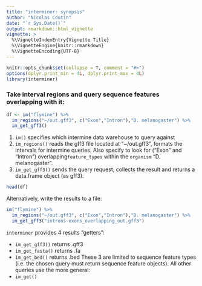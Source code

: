 ```yaml
---
title: "interminer: synopsis"
author: "Nicolas Coutin"
date: "`r Sys.Date()`"
output: rmarkdown::html_vignette
vignette: >
  %\VignetteIndexEntry{Vignette Title}
  %\VignetteEngine{knitr::rmarkdown}
  %\VignetteEncoding{UTF-8}
---
```


```r
knitr::opts_chunk$set(collapse = T, comment = "#>")
options(dplyr.print_min = 4L, dplyr.print_max = 4L)
library(interminer)
```

### Take interval regions and query sequence features overlapping with it:

```r
df <- im("flymine") %>% 
  im_regions("~/out.gff3", c("Exon","Intron"),"D. melanogaster") %>% 
  im_get_gff3()
```
1. `im()` specifies which intermine data warehouse to query against
2. `im_regions()` reads the gff3 file located at "~/out.gff3", formats the 
intervals for intermine queries. Also specify to look for ("Exon" and "Intron") 
overlapping`feature_types` within the `organism` "D. melanogaster".
3. `im_get_gff3()` sends the query request, collects the result and returns a 
data.frame object (as gff3).

```r
head(df)
```

Alternatively, write the results to a file:

```r
im("flymine") %>% 
  im_regions("~/out.gff3", c("Exon","Intron"),"D. melanogaster") %>% 
  im_get_gff3("introns-exons_overlapping_out.gff3")
```

`interminer` provides 4 results "getters":

- `im_get_gff3()` returns .gff3
- `im_get_fasta()` returns .fa
- `im_get_bed()` returns .bed
These 3 are limited to sequence feature types (i.e. the chosen query must return
sequence feature objects). All other queries use the more general:
- `im_get()`
